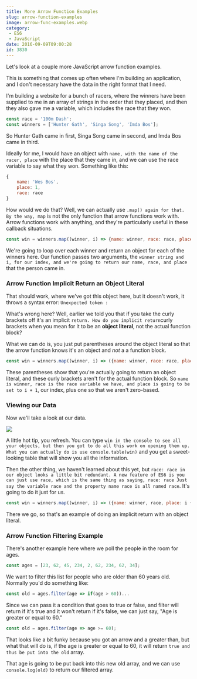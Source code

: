 ```yaml
---
title: More Arrow Function Examples
slug: arrow-function-examples
image: arrow-func-examples.webp
category:
 - ES6
 - JavaScript
date: 2016-09-09T09:00:28
id: 3830
---
```


Let's look at a couple more JavaScript arrow function examples.

This is something that comes up often where I'm building an application, and I don't necessary have the data in the right format that I need.

I'm building a website for a bunch of racers, where the winners have been supplied to me in an array of strings in the order that they placed, and then they also gave me a variable, which includes the race that they won.

```js
const race = '100m Dash';
const winners = ['Hunter Gath', 'Singa Song', 'Imda Bos'];
```

So Hunter Gath came in first, Singa Song came in second, and Imda Bos came in third.

Ideally for me, I would have an object with `name, with the name of the racer, place` with the place that they came in, and we can use the race variable to say what they won. Something like this:

```js
{
    name: 'Wes Bos',
    place: 1,
    race: race
}
```

How would we do that? Well, we can actually use `.map() again for that. By the way, map` is not the only function that arrow functions work with. Arrow functions work with anything, and they're particularly useful in these callback situations.

```js
const win = winners.map((winner, i) => {name: winner, race: race, place: i})
```

We're going to loop over each winner and return an object for each of the winners here. Our function passes two arguments, the `winner string and i, for our index, and we're going to return our name, race, and place` that the person came in.

### Arrow Function Implicit Return an Object Literal

That should work, where we've got this object here, but it doesn't work, it throws a syntax error: `Unexpected token :`

What's wrong here? Well, earlier we told you that if you take the curly brackets off it's an implicit `return. How do you implicit return`curly brackets when you mean for it to be an **object literal**, not the actual function block?

What we can do is, you just put parentheses around the object literal so that the arrow function knows it's an object and _not_ a a function block.

```js
const win = winners.map((winner, i) => ({name: winner, race: race, place: i + 1}));
```

These parentheses show that you're actually going to return an object literal, and these curly brackets aren't for the actual function block. So `name is winner, race is the race variable we have, and place is going to be set to i + 1`, our index, plus one so that we aren't zero-based.

### Viewing our Data

Now we'll take a look at our data.

![](ss-2016-09-07-at-10.50.42-AM.webp)

A little hot tip, you refresh. You can type `win in the console to see all your objects, but then you got to do all this work on opening them up. What you can actually do is use console.table(win)` and you get a sweet-looking table that will show you all the information.

Then the other thing, we haven't learned about this yet, but `race: race in our object looks a little bit redundant. A new feature of ES6 is you can just use race, which is the same thing as saying, race: race Just say the variable race and the property name race is all named race`. It's going to do it just for us.

```js
const win = winners.map((winner, i) => ({name: winner, race, place: i + 1}))
```

There we go, so that's an example of doing an implicit return with an object literal.

### Arrow Function Filtering Example

There's another example here where we poll the people in the room for ages.

```js
const ages = [23, 62, 45, 234, 2, 62, 234, 62, 34];
```

We want to filter this list for people who are older than 60 years old. Normally you'd do something like:

```js
const old = ages.filter(age => if(age > 60))...
```

Since we can pass it a condition that goes to true or false, and filter will return if it's true and it won't return if it's false, we can just say, "Age is greater or equal to 60."

```js
const old = ages.filter(age => age >= 60);
```

That looks like a bit funky because you got an arrow and a greater than, but what that will do is, if the age is greater or equal to 60, it will return `true and thus be put into the old` array.

That age is going to be put back into this new old array, and we can use `console.log(old)` to return our filtered array.